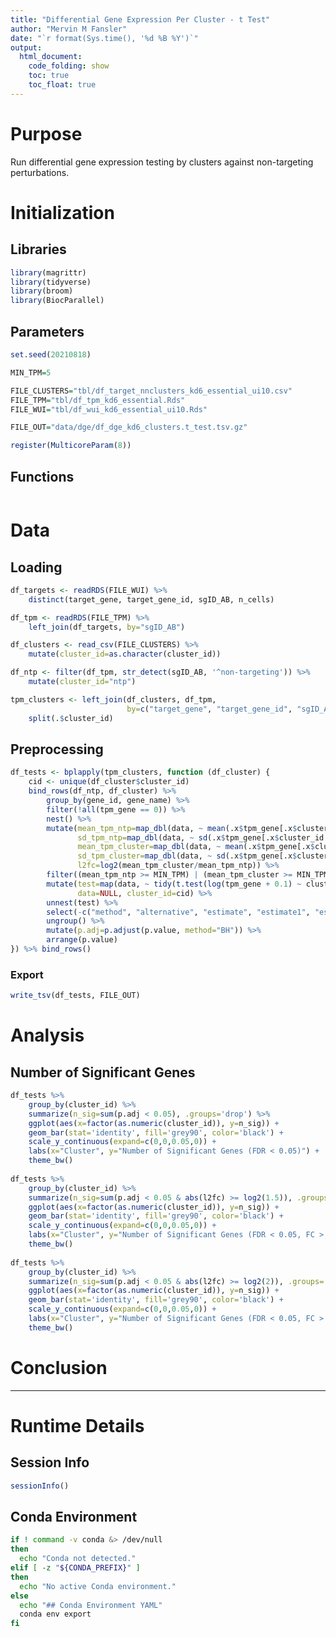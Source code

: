 ```yaml
---
title: "Differential Gene Expression Per Cluster - t Test"
author: "Mervin M Fansler"
date: "`r format(Sys.time(), '%d %B %Y')`"
output: 
  html_document: 
    code_folding: show
    toc: true
    toc_float: true
---
```


# Purpose

Run differential gene expression testing by clusters against non-targeting perturbations.

# Initialization

## Libraries
```r
library(magrittr)
library(tidyverse)
library(broom)
library(BiocParallel)
```

## Parameters
```r
set.seed(20210818)

MIN_TPM=5

FILE_CLUSTERS="tbl/df_target_nnclusters_kd6_essential_ui10.csv"
FILE_TPM="tbl/df_tpm_kd6_essential.Rds"
FILE_WUI="tbl/df_wui_kd6_essential_ui10.Rds"

FILE_OUT="data/dge/df_dge_kd6_clusters.t_test.tsv.gz"

register(MulticoreParam(8))
```

## Functions

```r

```

# Data
## Loading
```r
df_targets <- readRDS(FILE_WUI) %>%
    distinct(target_gene, target_gene_id, sgID_AB, n_cells)

df_tpm <- readRDS(FILE_TPM) %>%
    left_join(df_targets, by="sgID_AB")

df_clusters <- read_csv(FILE_CLUSTERS) %>%
    mutate(cluster_id=as.character(cluster_id))

df_ntp <- filter(df_tpm, str_detect(sgID_AB, '^non-targeting')) %>%
    mutate(cluster_id="ntp")

tpm_clusters <- left_join(df_clusters, df_tpm,
                          by=c("target_gene", "target_gene_id", "sgID_AB")) %>%
    split(.$cluster_id)
```

## Preprocessing
```r
df_tests <- bplapply(tpm_clusters, function (df_cluster) {
    cid <- unique(df_cluster$cluster_id)
    bind_rows(df_ntp, df_cluster) %>%
        group_by(gene_id, gene_name) %>%
        filter(!all(tpm_gene == 0)) %>%
        nest() %>%
        mutate(mean_tpm_ntp=map_dbl(data, ~ mean(.x$tpm_gene[.x$cluster_id == "ntp"])),
               sd_tpm_ntp=map_dbl(data, ~ sd(.x$tpm_gene[.x$cluster_id == "ntp"])),
               mean_tpm_cluster=map_dbl(data, ~ mean(.x$tpm_gene[.x$cluster_id != "ntp"])),
               sd_tpm_cluster=map_dbl(data, ~ sd(.x$tpm_gene[.x$cluster_id != "ntp"])),
               l2fc=log2(mean_tpm_cluster/mean_tpm_ntp)) %>%
        filter((mean_tpm_ntp >= MIN_TPM) | (mean_tpm_cluster >= MIN_TPM)) %>%
        mutate(test=map(data, ~ tidy(t.test(log(tpm_gene + 0.1) ~ cluster_id, data=.x))),
               data=NULL, cluster_id=cid) %>%
        unnest(test) %>%
        select(-c("method", "alternative", "estimate", "estimate1", "estimate2", "parameter", "conf.low", "conf.high")) %>%
        ungroup() %>%
        mutate(p.adj=p.adjust(p.value, method="BH")) %>%
        arrange(p.value)
}) %>% bind_rows()
```

### Export
```r
write_tsv(df_tests, FILE_OUT)
```

# Analysis

## Number of Significant Genes

```r
df_tests %>%
    group_by(cluster_id) %>%
    summarize(n_sig=sum(p.adj < 0.05), .groups='drop') %>%
    ggplot(aes(x=factor(as.numeric(cluster_id)), y=n_sig)) +
    geom_bar(stat='identity', fill='grey90', color='black') +
    scale_y_continuous(expand=c(0,0,0.05,0)) +
    labs(x="Cluster", y="Number of Significant Genes (FDR < 0.05)") +
    theme_bw()
    
df_tests %>%
    group_by(cluster_id) %>%
    summarize(n_sig=sum(p.adj < 0.05 & abs(l2fc) >= log2(1.5)), .groups='drop') %>%
    ggplot(aes(x=factor(as.numeric(cluster_id)), y=n_sig)) +
    geom_bar(stat='identity', fill='grey90', color='black') +
    scale_y_continuous(expand=c(0,0,0.05,0)) +
    labs(x="Cluster", y="Number of Significant Genes (FDR < 0.05, FC > 1.5)") +
    theme_bw()
    
df_tests %>%
    group_by(cluster_id) %>%
    summarize(n_sig=sum(p.adj < 0.05 & abs(l2fc) >= log2(2)), .groups='drop') %>%
    ggplot(aes(x=factor(as.numeric(cluster_id)), y=n_sig)) +
    geom_bar(stat='identity', fill='grey90', color='black') +
    scale_y_continuous(expand=c(0,0,0.05,0)) +
    labs(x="Cluster", y="Number of Significant Genes (FDR < 0.05, FC > 2)") +
    theme_bw()
```

# Conclusion

<!--
What was found?
Clearly state conclusions.
Was there anything unexpected?
Are there unanswered questions?
What should be worked on next?
-->

---

# Runtime Details
## Session Info
```r
sessionInfo()
```

## Conda Environment
```bash
if ! command -v conda &> /dev/null
then
  echo "Conda not detected."
elif [ -z "${CONDA_PREFIX}" ]
then
  echo "No active Conda environment."
else
  echo "## Conda Environment YAML"
  conda env export
fi
```

